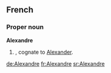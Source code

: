 ==French==

===Proper noun===
'''Alexandre''' {{m}}

# {{given name|male||fr:}}, cognate to [[Alexander]].

[[de:Alexandre]]
[[fr:Alexandre]]
[[sr:Alexandre]]